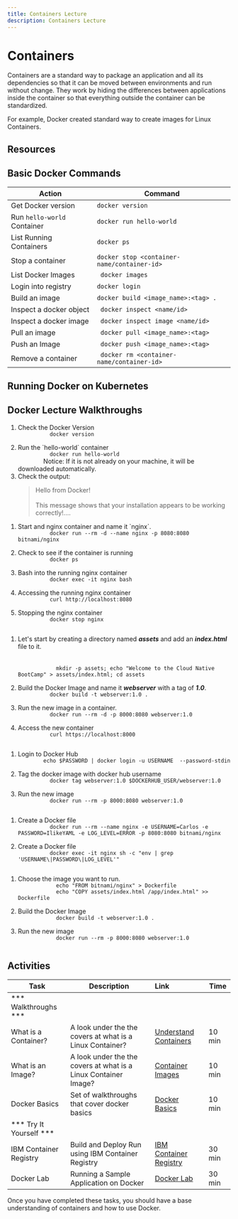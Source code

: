 ```yaml
---
title: Containers Lecture
description: Containers Lecture
---
```


# Containers

Containers are a standard way to package an application and all its dependencies so that it can be moved between environments and run without change. They work by hiding the differences between applications inside the container so that everything outside the container can be standardized.

For example, Docker created standard way to create images for Linux Containers.

## Resources

<MiniCard title="Container Basics Presentation" href="/slides/02-Containers-Basics.pdf">
</MiniCard>

## Basic Docker Commands

| Action   	| Command   |
|-------	|------------	|
| Get Docker version   | ` docker version ` |
| Run `hello-world` Container  	| ` docker run hello-world ` |
| List Running Containers  	| ```docker ps``` |
| Stop a container 	| `docker stop <container-name/container-id>`   |
| List Docker Images	| ` docker images` |
| Login into registry 	| `docker login` |
| Build an image 	| ` docker build <image_name>:<tag> . `   |
| Inspect a docker object 	| ` docker inspect <name/id>`   |
| Inspect a docker image 	| ` docker inspect image <name/id>`   |
| Pull an image 	| ` docker pull <image_name>:<tag>`   |
| Push an Image 	| ` docker push <image_name>:<tag>`  |	
| Remove a container  	| ` docker rm <container-name/container-id>` |


## Running Docker on Kubernetes



## Docker Lecture Walkthroughs

<Accordion>
  <AccordionItem title="Verify Docker Installation">
    <ol>
      <li>
        Check the Docker Version
        <code>
          docker version
        </code>
      </li> 
      <li>
        Run the `hello-world` container         
        <code>
          docker run hello-world 
        </code>
        <InlineNotification>
          Notice: If it is not already on your machine, it will be downloaded automatically.
        </InlineNotification>
      </li> 
      <li>
        Check the output:
        <blockquote>
        Hello from Docker! <br></br>
        This message shows that your installation appears to be working correctly!....
        </blockquote>
      </li> 
    </ol>
  </AccordionItem>
  <AccordionItem title="Running a Basic Container">  
    <ol>
      <li>
        Start and nginx container and name it `nginx`.
        <code>
          docker run --rm -d --name nginx -p 8080:8080 bitnami/nginx 
        </code>
      </li>
      <li>
        Check to see if the container is running
        <code>
          docker ps
        </code>
      </li>
      <li>
        Bash into the running nginx container
        <code>
          docker exec -it nginx bash
        </code>
      </li>
      <li>
        Accessing the running nginx container
        <code>
          curl http://localhost:8080
        </code>
      </li>
      <li>
        Stopping the nginx container
        <code>
          docker stop nginx
        </code>
      </li>
    </ol>
  </AccordionItem>
  <AccordionItem title="Building and Running a Docker Image">
    <ol>
      <li>
       Let's start by creating a directory named <strong><em>assets</em></strong> and add an <strong><em>index.html</em></strong> file to it. <br></br>     
          <code>
            mkdir -p assets; echo "Welcome to the Cloud Native BootCamp" > assets/index.html; cd assets
          </code>
      </li>
      <li>
        Build the Docker Image and name it <strong><em>webserver</em></strong> with a tag of <strong><em>1.0</em></strong>.
        <code>
          docker build -t webserver:1.0 .
        </code>
      </li>
      <li>
        Run the new image in a container.
        <code>
          docker run --rm -d -p 8000:8080 webserver:1.0
        </code>
      </li>
      <li>
        Access the new container
        <code>
          curl https://localhost:8000
        </code>
      </li>
    </ol>
  </AccordionItem>
  <AccordionItem title="Pushing to a Container Registry">  
    <ol>
      <li>
        Login to Docker Hub         
        <code>
        echo $PASSWORD | docker login -u USERNAME  --password-stdin 
        </code>
      </li>
      <li>
        Tag the docker image with docker hub username 
        <code>
          docker tag webserver:1.0 $DOCKERHUB_USER/webserver:1.0
        </code>
      </li>
      <li>
        Run the new image
        <code>
          docker run --rm -p 8000:8080 webserver:1.0
        </code>
      </li>
    </ol>
  </AccordionItem>
  <AccordionItem title="Adding Environment Variables for your Container.">  
    <ol>
      <li>
        Create a Docker file          
        <code>
          docker run --rm --name nginx -e USERNAME=Carlos -e PASSWORD=IlikeYAML -e LOG_LEVEL=ERROR -p 8080:8080 bitnami/nginx
        </code>
      </li>
      <li>
        Create a Docker file          
        <code>
          docker exec -it nginx sh -c "env | grep 'USERNAME\|PASSWORD\|LOG_LEVEL'"
        </code>
      </li>
    </ol>
  </AccordionItem>
    <AccordionItem title="Running a Container with a Mounted Volume">  
      <ol>
        <li>
          Choose the image you want to run.         
          <code>
            echo "FROM bitnami/nginx" > Dockerfile
            echo "COPY assets/index.html /app/index.html" >> Dockerfile  
          </code>
        </li>
        <li>
          Build the Docker Image
          <code>
            docker build -t webserver:1.0 .
          </code>
        </li>
        <li>
          Run the new image
          <code>
            docker run --rm -p 8000:8080 webserver:1.0
          </code>
        </li>
      </ol>
  </AccordionItem>
</Accordion>


## Activities

| Task                            | Description         | Link        | Time    |
| --------------------------------| ------------------  |:----------- |---------|
| *** Walkthroughs ***                         |         |         |     |
| What is a Container? | A look under the the covers at what is a Linux Container? | <a href="https://www.katacoda.com/courses/container-runtimes/what-is-a-container" target="_blank">Understand Containers</a> | 10 min |
| What is an Image? | A look under the the covers at what is a Linux Container Image? | <a href="https://www.katacoda.com/courses/container-runtimes/what-is-a-container-image" target="_blank">Container Images</a> | 10 min |
| Docker Basics | Set of walkthroughs that cover docker basics | <a href="https://www.katacoda.com/courses/docker" target="_blank">Docker Basics</a> | 10 min |
| *** Try It Yourself ***                         |         |         |     |
| IBM Container Registry | Build and Deploy Run using IBM Container Registry  | [IBM Container Registry](./activities/ibmcloud-cr) | 30 min |
| Docker Lab | Running a Sample Application on Docker | [Docker Lab](./activities/) | 30 min |


Once you have completed these tasks, you should have a base understanding of containers and how to use Docker.
